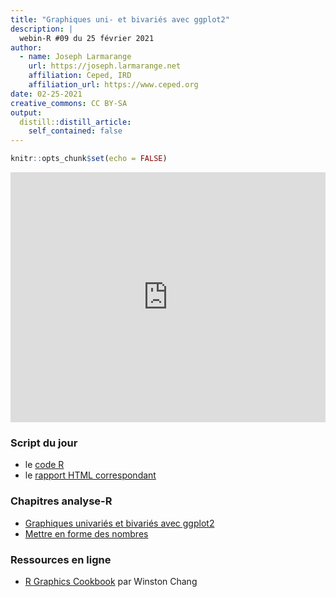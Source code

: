 ```yaml
---
title: "Graphiques uni- et bivariés avec ggplot2"
description: |
  webin-R #09 du 25 février 2021
author:
  - name: Joseph Larmarange
    url: https://joseph.larmarange.net
    affiliation: Ceped, IRD
    affiliation_url: https://www.ceped.org
date: 02-25-2021
creative_commons: CC BY-SA
output:
  distill::distill_article:
    self_contained: false
---
```



```r
knitr::opts_chunk$set(echo = FALSE)
```



<iframe width="100%" height="400" src="https://www.youtube.com/embed/73xvKXSnV1I" frameborder="0" allow="accelerometer; autoplay; clipboard-write; encrypted-media; gyroscope; picture-in-picture" allowfullscreen></iframe>

### Script du jour

- le [code R](https://raw.githubusercontent.com/larmarange/webin-R/main/_posts/2021-02-25-graphiques-uni-et-bivaries-avec-ggplot2/code_session_webin-R_09.R)
- le [rapport HTML correspondant](code_session_webin-R_09.html)


### Chapitres analyse-R

- [Graphiques univariés et bivariés avec ggplot2](http://larmarange.github.io/analyse-R/graphiques-bivaries-ggplot2.html)
- [Mettre en forme des nombres](http://larmarange.github.io/analyse-R/formater-nombres.html)

### Ressources en ligne

- [R Graphics Cookbook](https://r-graphics.org/) par Winston Chang